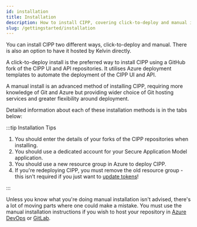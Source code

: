 ```yaml
---
id: installation
title: Installation
description: How to install CIPP, covering click-to-deploy and manual installs.
slug: /gettingstarted/installation
---
```




You can install CIPP two different ways, click-to-deploy and manual.  There is also an option to have it hosted by Kelvin directly.

A click-to-deploy install is the preferred way to install CIPP using a GitHub fork of the CIPP UI and API repositories. It utilises Azure deployment templates to automate the deployment of the CIPP UI and API.

A manual install is an advanced method of installing CIPP, requiring more knowledge of Git and Azure but providing wider choice of Git hosting services and greater flexibility around deployment.

Detailed information about each of these installation methods is in the tabs below:

:::tip Installation Tips

1. You should enter the details of your forks of the CIPP repositories when installing.
1. You should use a dedicated account for your Secure Application Model application.
1. You should use a new resource group in Azure to deploy CIPP.
1. If you're redeploying CIPP, you must remove the old resource group - this isn't required if you just want to [update tokens](/docs/general/troubleshooting/#refresh-secure-application--model-tokens)!

:::

Unless you know what you're doing manual installation isn't advised, there's a lot of moving parts where one could make a mistake. You must use the manual installation instructions if you wish to host your repository in [Azure DevOps](https://dev.azure.com) or [GitLab](https://www.gitlab.com).

<Tabs>
    <TabItem value="click-to-deploy" label="Click to Deploy" default>
        <ClickToDeploy />
    </TabItem>
    <TabItem value="manual" label="Manual">
        <Manual />
    </TabItem>
</Tabs>
